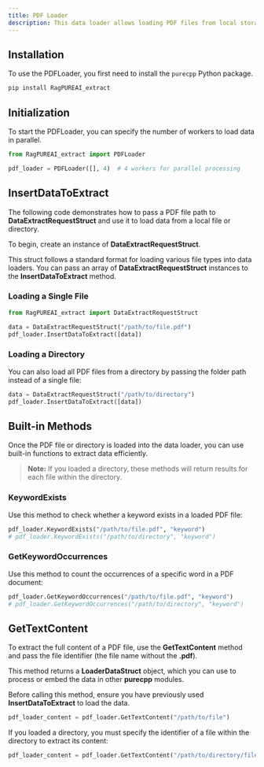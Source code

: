 ```yaml
---
title: PDF Loader
description: This data loader allows loading PDF files from local storage
---
```


## Installation

To use the PDFLoader, you first need to install the `purecpp` Python package.

```bash
pip install RagPUREAI_extract
```

## Initialization

To start the PDFLoader, you can specify the number of workers to load data in parallel.

```python
from RagPUREAI_extract import PDFLoader

pdf_loader = PDFLoader([], 4)  # 4 workers for parallel processing
```

## InsertDataToExtract

The following code demonstrates how to pass a PDF file path to **DataExtractRequestStruct** and use it to load data from a local file or directory.

To begin, create an instance of **DataExtractRequestStruct**.

This struct follows a standard format for loading various file types into data loaders. You can pass an array of **DataExtractRequestStruct** instances to the **InsertDataToExtract** method.

### Loading a Single File

```python
from RagPUREAI_extract import DataExtractRequestStruct

data = DataExtractRequestStruct("/path/to/file.pdf")
pdf_loader.InsertDataToExtract([data])
```

### Loading a Directory

You can also load all PDF files from a directory by passing the folder path instead of a single file:

```python
data = DataExtractRequestStruct("/path/to/directory")
pdf_loader.InsertDataToExtract([data])
```

## Built-in Methods

Once the PDF file or directory is loaded into the data loader, you can use built-in functions to extract data efficiently.

> **Note:** If you loaded a directory, these methods will return results for each file within the directory.

### KeywordExists

Use this method to check whether a keyword exists in a loaded PDF file:

```python
pdf_loader.KeywordExists("/path/to/file.pdf", "keyword")
# pdf_loader.KeywordExists("/path/to/directory", "keyword")
```

### GetKeywordOccurrences

Use this method to count the occurrences of a specific word in a PDF document:

```python
pdf_loader.GetKeywordOccurrences("/path/to/file.pdf", "keyword")
# pdf_loader.GetKeywordOccurrences("/path/to/directory", "keyword")
```

## GetTextContent

To extract the full content of a PDF file, use the **GetTextContent** method and pass the file identifier (the file name without the **.pdf**).

This method returns a **LoaderDataStruct** object, which you can use to process or embed the data in other **purecpp** modules.

Before calling this method, ensure you have previously used **InsertDataToExtract** to load the data.

```python
pdf_loader_content = pdf_loader.GetTextContent("/path/to/file")
```

If you loaded a directory, you must specify the identifier of a file within the directory to extract its content:

```python
pdf_loader_content = pdf_loader.GetTextContent("/path/to/directory/file")
```

